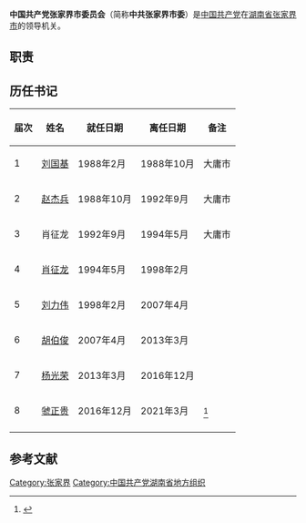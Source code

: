 {{Infobox PRCG
|中共机构名称=中国共产党张家界市委员会
|标志1=Danghui.svg
|格言1=[[为人民服务|为人民服务]]
|届数=
|任期始=
|任期终=
|人员名称=
|人员链接=
|职位1=书记
|人员1=
|职位2=副书记
|人员2=
|人数2=
|职位3=
|人员3=
|人数3=
|职位4=
|人员4=
|授权法源=[[中国共产党章程|中国共产党章程]]
|上级机构=[[中国共产党张家界市代表大会|中国共产党张家界市代表大会]]
|机构类型=
|行政级别=正地厅级
|常设机构=[[中国共产党张家界市委员会常务委员会|中国共产党张家界市委员会常务委员会]]
|本级纪检=[[中国共产党张家界市纪律检查委员会|中国共产党张家界市纪律检查委员会]]
|场所1=
|地址1=
|电话1=
|a=[[张家界市人民政府|张家界市人民政府]]
}}

'''中国共产党张家界市委员会'''（简称'''中共张家界市委'''）是[[中国共产党|中国共产党]]在[[湖南省|湖南省]][[张家界市|张家界市]]的领导机关。

== 职责 ==
{{:中国共产党地方组织}}

==历任书记==
{| class="wikitable"
|-
! 届次 !! 姓名 !! 就任日期 !! 离任日期 !! 备注
|-
| 1 || [[刘国基|刘国基]] || 1988年2月 || 1988年10月 ||大庸市
|-
| 2 || [[赵杰兵|赵杰兵]] || 1988年10月 || 1992年9月 ||大庸市
|-
| 3 || 肖征龙 || 1992年9月 || 1994年5月 ||大庸市
|-
| 4 || [[肖征龙|肖征龙]] || 1994年5月 || 1998年2月 ||
|-
| 5 || [[刘力伟|刘力伟]] || 1998年2月 || 2007年4月 ||
|-
| 6 || [[胡伯俊|胡伯俊]] || 2007年4月 || 2013年3月 ||
|-
| 7 || [[杨光荣|杨光荣]] || 2013年3月 || 2016年12月 ||
|-
| 8 || [[虢正贵|虢正贵]] || 2016年12月 || 2021年3月 ||<ref>{{cite news |title=虢正贵任张家界市委书记 前任杨光荣已任湖南省政府秘书长(简历) |url=http://news.sina.com.cn/o/2016-12-10/doc-ifxypcqa9255060.shtml |accessdate=2021-02-08 |work=新浪 |date=2016-12-10 |archive-date=2018-06-17 |archive-url=https://web.archive.org/web/20180617115830/http://news.sina.com.cn/o/2016-12-10/doc-ifxypcqa9255060.shtml }}</ref>
|-
|}

==参考文献==
{{reflist}}
{{湖南省各地市州|党委|中国共产党}}
{{DEFAULTSORT:Zhang张家界市}}
[[Category:张家界|Category:张家界]]
[[Category:中国共产党湖南省地方组织|Category:中国共产党湖南省地方组织]]